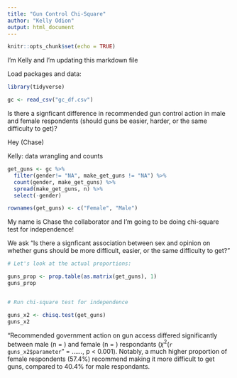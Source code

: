 ```yaml
---
title: "Gun Control Chi-Square"
author: "Kelly Odion"
output: html_document
---
```


```r
knitr::opts_chunk$set(echo = TRUE)
```

I'm Kelly and I'm updating this markdown file

Load packages and data:

```r
library(tidyverse)

gc <- read_csv("gc_df.csv")
```

Is there a signficant difference in recommended gun control action in male and female respondents (should guns be easier, harder, or the same difficulty to get)? 



Hey (Chase)

Kelly: data wrangling and counts 

```r
get_guns <- gc %>% 
  filter(gender!= "NA", make_get_guns != "NA") %>% 
  count(gender, make_get_guns) %>% 
  spread(make_get_guns, n) %>% 
  select(-gender)

rownames(get_guns) <- c("Female", "Male")
```

My name is Chase the collaborator and I'm going to be doing chi-square test for independence!

We ask "Is there a signficant association between sex and opinion on whether guns should be more difficult, easier, or the same difficulty to get?"

```r
# Let's look at the actual proportions:

guns_prop <- prop.table(as.matrix(get_guns), 1)
guns_prop


# Run chi-square test for independence

guns_x2 <- chisq.test(get_guns)
guns_x2
```

"Recommended government action on gun access differed significantly between male (n = ) and female (n = ) respondants ($\chi^2$(`r guns_x2$parameter`" = ......, p < 0.001). Notably, a much higher proportion of female respondents (57.4%) recommend making it more difficult to get guns, compared to 40.4% for male respondants.